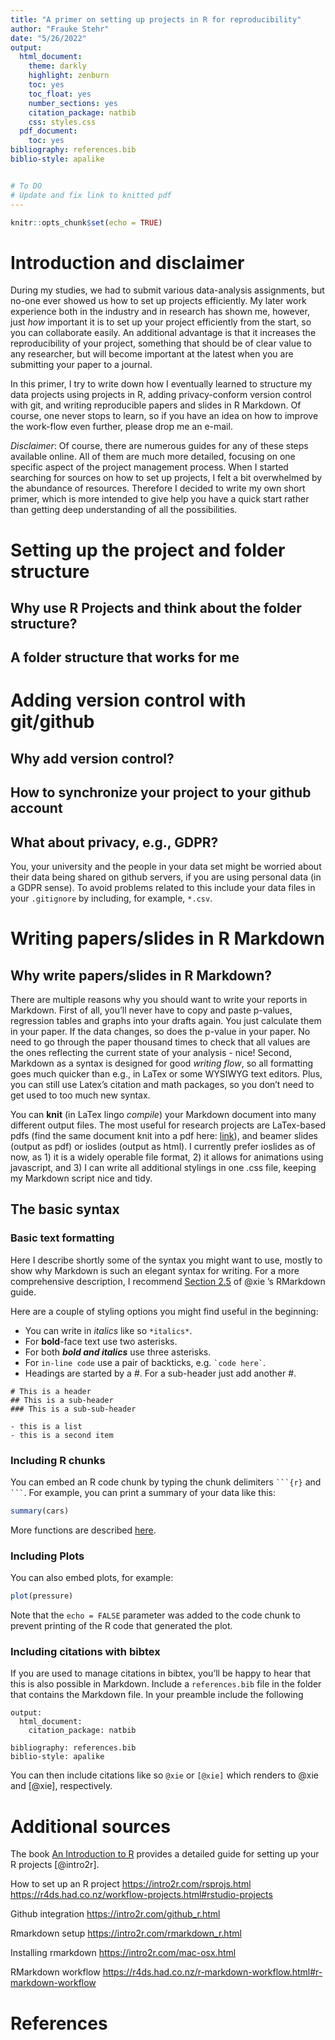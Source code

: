 ```yaml
---
title: "A primer on setting up projects in R for reproducibility"
author: "Frauke Stehr"
date: "5/26/2022"
output:
  html_document:
    theme: darkly
    highlight: zenburn
    toc: yes
    toc_float: yes
    number_sections: yes
    citation_package: natbib
    css: styles.css
  pdf_document:
    toc: yes
bibliography: references.bib
biblio-style: apalike


# To DO
# Update and fix link to knitted pdf
---
```


```r
knitr::opts_chunk$set(echo = TRUE)
```

# Introduction and disclaimer

During my studies, we had to submit various data-analysis assignments, but no-one ever showed us how to set up projects efficiently. My later work experience both in the industry and in research has shown me, however, just *how* important it is to set up your project efficiently from the start, so you can collaborate easily. An additional advantage is that it increases the reproducibility of your project, something that should be of clear value to any researcher, but will become important at the latest when you are submitting your paper to a journal.

In this primer, I try to write down how I eventually learned to structure my data projects using projects in R, adding privacy-conform version control with git, and writing reproducible papers and slides in R Markdown. Of course, one never stops to learn, so if you have an idea on how to improve the work-flow even further, please drop me an e-mail. 

*Disclaimer*: Of course, there are numerous guides for any of these steps available online. All of them are much more detailed, focusing on one specific aspect of the project management process. When I started searching for sources on how to set up projects, I felt a bit overwhelmed by the abundance of resources. Therefore I decided to write my own short primer, which is more intended to give help you have a quick start rather than getting deep understanding of all the possibilities. 

# Setting up the project and folder structure

## Why use R Projects and think about the folder structure?

## A folder structure that works for me 

# Adding version control with git/github

## Why add version control?

## How to synchronize your project to your github account

## What about privacy, e.g., GDPR?

You, your university and the people in your data set might be worried about their data being shared on github servers, if you are using personal data (in a GDPR sense). To avoid problems related to this include your data files in your `.gitignore` by including, for example, `*.csv`. 

# Writing papers/slides in R Markdown 

## Why write papers/slides in R Markdown?

There are multiple reasons why you should want to write your reports in Markdown. First of all, you'll never have to copy and paste p-values, regression tables and graphs into your drafts again. You just calculate them in your paper. If the data changes, so does the p-value in your paper. No need to go through the paper thousand times to check that all values are the ones reflecting the current state of your analysis - nice! Second, Markdown as a syntax is designed for good *writing flow*, so all formatting goes much quicker than e.g., in LaTex or some WYSIWYG text editors. Plus, you can still use Latex's citation and math packages, so you don't need to get used to too much new syntax. 

You can **knit** (in LaTex lingo *compile*) your Markdown document into many different output files. The most useful for research projects are LaTex-based pdfs (find the same document knit into a pdf here: [link](files/Rmd/projectmanagement.pdf)), and beamer slides (output as pdf) or ioslides (output as html). I currently prefer ioslides as of now, as 1) it is a widely operable file format, 2) it allows for animations using javascript, and 3) I can write all additional stylings in one .css file, keeping my Markdown script nice and tidy. 

## The basic syntax

### Basic text formatting

Here I describe shortly some of the syntax you might want to use, mostly to show why Markdown is such an elegant syntax for writing. For a more comprehensive description, I recommend [Section 2.5]() of @xie 's RMarkdown guide. 

Here are a couple of styling options you might find useful in the beginning:

 - You can write in *italics* like so `*italics*`. 
 - For **bold**-face text use two asterisks. 
 - For both ***bold and italics*** use three asterisks. 
 - For `in-line code` use a pair of backticks, e.g. `` `code here` ``.
 - Headings are started by a \#. For a sub-header just add another \#.

```{}
# This is a header
## This is a sub-header
### This is a sub-sub-header

- this is a list
- this is a second item
```

### Including R chunks

You can embed an R code chunk by typing the chunk delimiters ```` ```{r} ```` and ```` ``` ````. For example, you can print a summary of your data like this:

```r
summary(cars)
```

More functions are described [here](https://bookdown.org/yihui/rmarkdown/r-code.html#r-code).

### Including Plots

You can also embed plots, for example:

```r
plot(pressure)
```

Note that the `echo = FALSE` parameter was added to the code chunk to prevent printing of the R code that generated the plot.


### Including citations with bibtex

If you are used to manage citations in bibtex, you'll be happy to hear that this is also possible in Markdown. Include a `references.bib` file in the folder that contains the Markdown file.
In your preamble  include the following
```{}
output:
  html_document:
    citation_package: natbib
    
bibliography: references.bib
biblio-style: apalike
```
You can then include citations like so `@xie` or `[@xie]` which renders to @xie and [@xie], respectively. 


# Additional sources

The book [An Introduction to R](https://intro2r.com/) provides a detailed guide for setting up your R projects [@intro2r].

How to set up an R project
<https://intro2r.com/rsprojs.html>
<https://r4ds.had.co.nz/workflow-projects.html#rstudio-projects>

Github integration
<https://intro2r.com/github_r.html>

Rmarkdown setup
<https://intro2r.com/rmarkdown_r.html> 

Installing rmarkdown
<https://intro2r.com/mac-osx.html>

RMarkdown workflow
<https://r4ds.had.co.nz/r-markdown-workflow.html#r-markdown-workflow>




# References

